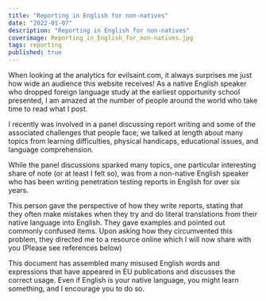 ```yaml
---
title: "Reporting in English for non-natives"
date: "2022-01-07"
description: "Reporting in English for non-natives"
coverimage: Reporting_in_English_for_non-natives.jpg
tags: reporting
published: true
---
```

When looking at the analytics for evilsaint.com, it always surprises me just how wide an audience this website receives! As a native English speaker who dropped foreign language study at the earliest opportunity school presented, I am amazed at the number of people around the world who take time to read what I post. 

I recently was involved in a panel discussing report writing and some of the associated challenges that people face; we talked at length about many topics from learning difficulties, physical handicaps, educational issues, and language comprehension. 

While the panel discussions sparked many topics, one particular interesting share of note (or at least I felt so), was from a non-native English speaker who has been writing penetration testing reports in English for over six years. 

This person gave the perspective of how they write reports, stating that they often make mistakes when they try and do literal translations from their native language into English. They gave examples and pointed out commonly confused items. Upon asking how they circumvented this problem, they directed me to a resource online which I will now share with you (Please see references below)

This document has assembled many misused English words and expressions that have appeared in EU publications and discusses the correct usage. Even if English is your native language, you might learn something, and I encourage you to do so.